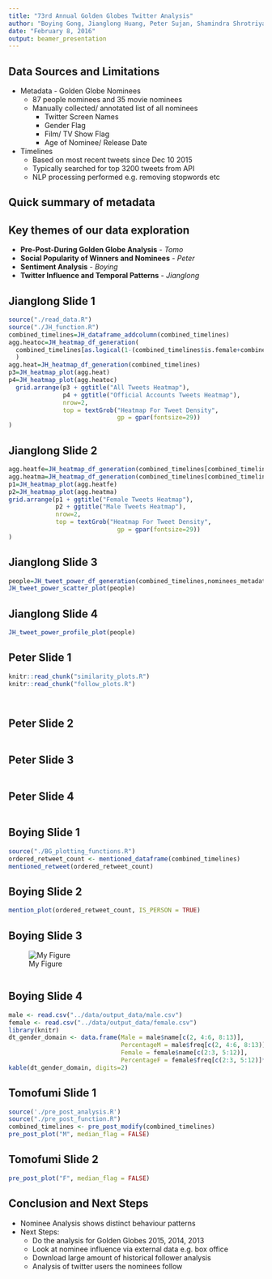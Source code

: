 ```yaml
---
title: "73rd Annual Golden Globes Twitter Analysis"
author: "Boying Gong, Jianglong Huang, Peter Sujan, Shamindra Shrotriya, Tomofumi Ogawa"
date: "February 8, 2016"
output: beamer_presentation
---
```


## Data Sources and Limitations

* Metadata - Golden Globe Nominees
    + 87 people nominees and 35 movie nominees
    + Manually collected/ annotated list of all nominees
        - Twitter Screen Names
        - Gender Flag
        - Film/ TV Show Flag
        - Age of Nominee/ Release Date

* Timelines
    + Based on most recent tweets since Dec 10 2015
    + Typically searched for top 3200 tweets from API
    + NLP processing performed e.g. removing stopwords etc

## Quick summary of metadata


## Key themes of our data exploration 

- **Pre-Post-During Golden Globe Analysis** - *Tomo*
- **Social Popularity of Winners and Nominees** - *Peter*
- **Sentiment Analysis** - *Boying*
- **Twitter Influence and Temporal Patterns** - *Jianglong*

## Jianglong Slide 1

```r
source("./read_data.R")
source("./JH_function.R")
combined_timelines=JH_dataframe_addcolumn(combined_timelines)
agg.heatoc=JH_heatmap_df_generation(
  combined_timelines[as.logical(1-(combined_timelines$is.female+combined_timelines$is.male)),]
  )
agg.heat=JH_heatmap_df_generation(combined_timelines)
p3=JH_heatmap_plot(agg.heat)
p4=JH_heatmap_plot(agg.heatoc)
  grid.arrange(p3 + ggtitle("All Tweets Heatmap"),
               p4 + ggtitle("Official Accounts Tweets Heatmap"),
               nrow=2,
               top = textGrob("Heatmap For Tweet Density",
                              gp = gpar(fontsize=29)) 
)
```

## Jianglong Slide 2

```r

agg.heatfe=JH_heatmap_df_generation(combined_timelines[combined_timelines$is.female,])
agg.heatma=JH_heatmap_df_generation(combined_timelines[combined_timelines$is.male,])
p1=JH_heatmap_plot(agg.heatfe)
p2=JH_heatmap_plot(agg.heatma)
grid.arrange(p1 + ggtitle("Female Tweets Heatmap"),
             p2 + ggtitle("Male Tweets Heatmap"),
             nrow=2,
             top = textGrob("Heatmap For Tweet Density",
                              gp = gpar(fontsize=29)) 
)

```

## Jianglong Slide 3

```r
people=JH_tweet_power_df_generation(combined_timelines,nominees_metadata)
JH_tweet_power_scatter_plot(people)
```

## Jianglong Slide 4

```r
JH_tweet_power_profile_plot(people)
```

## Peter Slide 1

```r
knitr::read_chunk("similarity_plots.R")
knitr::read_chunk("follow_plots.R")
```

```r
```

```r
```

## Peter Slide 2
```r
```

## Peter Slide 3
```r
```

## Peter Slide 4
```r
```

## Boying Slide 1

```r
source("./BG_plotting_functions.R")
ordered_retweet_count <- mentioned_dataframe(combined_timelines)
mentioned_retweet(ordered_retweet_count)
```

## Boying Slide 2

```r
mention_plot(ordered_retweet_count, IS_PERSON = TRUE)
```

## Boying Slide 3

![My Figure](../plots/domain_bar.png)

```r

```

## Boying Slide 4

```r
male <- read.csv("../data/output_data/male.csv")
female <- read.csv("../data/output_data/female.csv")
library(knitr)
dt_gender_domain <- data.frame(Male = male$name[c(2, 4:6, 8:13)], 
                               PercentageM = male$freq[c(2, 4:6, 8:13)]*100,
                               Female = female$name[c(2:3, 5:12)], 
                               PercentageF = female$freq[c(2:3, 5:12)]*100)
kable(dt_gender_domain, digits=2)
```

## Tomofumi Slide 1

```r
source('./pre_post_analysis.R')
source("./pre_post_function.R")
combined_timelines <- pre_post_modify(combined_timelines)
pre_post_plot("M", median_flag = FALSE)
```

## Tomofumi Slide 2

```r
pre_post_plot("F", median_flag = FALSE)
```


## Conclusion and Next Steps

* Nominee Analysis shows distinct behaviour patterns
* Next Steps:
    + Do the analysis for Golden Globes 2015, 2014, 2013
    + Look at nominee influence via external data e.g. box office
    + Download large amount of historical follower analysis
    + Analysis of twitter users the nominees follow
